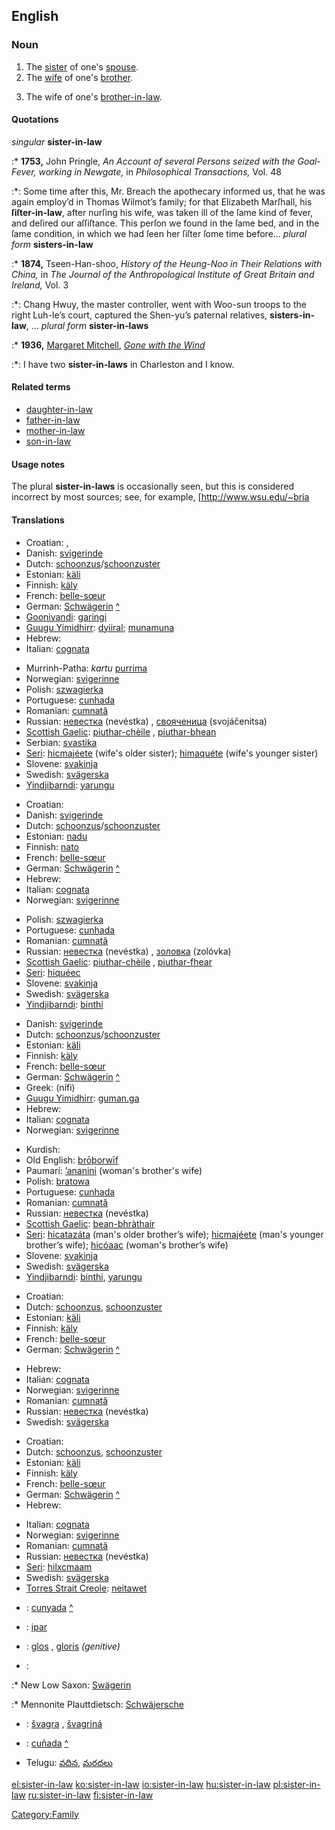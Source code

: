 ==English==

===Noun===
{{en-noun|sg=[[sister]]-[[in]]-[[law]]|pl=sisters-in-law}}

# The [[sister]] of one's [[spouse]].
# The [[wife]] of one's [[brother]].
# {{context|less common}} The wife of one's [[brother-in-law]].

====Quotations====
''singular'' '''sister-in-law'''
:* '''1753,''' John Pringle, ''An Account of several Persons seized with the Goal-Fever, working in Newgate,'' in ''Philosophical Transactions,'' Vol. 48
:*: Some time after this, Mr. Breach the apothecary informed us, that he was again employ’d in Thomas Wilmot’s family; for that Elizabeth Marſhall, his '''ſiſter-in-law''', after nurſing his wife, was taken ill of the ſame kind of fever, and deſired our aſſiſtance. This perſon we found in the ſame bed, and in the ſame condition, in which we had ſeen her ſiſter ſome time before...
''plural form'' '''sisters-in-law'''
:* '''1874,''' Tseen-Han-shoo, ''History of the Heung-Noo in Their Relations with China,'' in ''The Journal of the Anthropological Institute of Great Britain and Ireland,'' Vol. 3
:*: Chang Hwuy, the master controller, went with Woo-sun troops to the right Luh-le’s court, captured the Shen-yu’s paternal relatives, '''sisters-in-law''', ...
''plural form'' '''sister-in-laws'''
:* '''1936,''' [[w:Margaret Mitchell|Margaret Mitchell]], ''[[w:Gone with the Wind|Gone with the Wind]]''
:*: I have two '''sister-in-laws''' in Charleston and I know.

====Related terms====
* [[daughter-in-law]]
* [[father-in-law]]
* [[mother-in-law]]
* [[son-in-law]]

====Usage notes====
The plural '''sister-in-laws''' is occasionally seen, but this is considered incorrect by most sources; see, for example, [http://www.wsu.edu/~bria

====Translations====
{{trans-top|wife's sister}}
* Croatian: {{t|hr|svast|f}}, {{t|hr|svastika|f}}
* Danish: [[svigerinde]]
* Dutch: [[schoonzus]]/[[schoonzuster]] {{f}}
* Estonian: [[käli]]
* Finnish: [[käly]]
* French: [[belle-sœur]] {{f}}
* German: [[Schwägerin]] {{f}} [[:de:Schwägerin|^]]
* [[Gooniyandi]]: [[garingi]]
* [[Guugu Yimidhirr]]: [[dyiiral]]; [[munamuna]] {{avoidance}}
* Hebrew: {{he-translation|גיסה|gisá|wv=גִּיסָה}} {{f}}
* Italian: [[cognata]] {{f}}
{{trans-mid}}
* Murrinh-Patha: ''kartu'' [[purrima]]
* Norwegian: [[svigerinne]] {{f}}
* Polish: [[szwagierka]] {{f}}
* Portuguese: [[cunhada]] {{f}}
* Romanian: [[cumnată]] {{f}}
* Russian: [[невестка]] (nevéstka) {{f}}, [[свояченица]] (svojáčenitsa) {{f}}
* [[Scottish Gaelic]]: [[piuthar-chèile]] {{f}}, [[piuthar-bhean]] {{f}}
* Serbian: [[svastika]] {{f}}
* [[Seri]]: [[hicmajeete|hicmajéete]] (wife's older sister); [[himaquete|himaquéte]] (wife's younger sister)
* Slovene: [[svakinja]] {{f}}
* Swedish: [[svägerska]] {{c}}
* [[Yindjibarndi]]: [[yarungu]]
{{trans-bottom}}

{{trans-top|husband's sister}}
* Croatian: {{t|hr|zaova|f}}
* Danish: [[svigerinde]]
* Dutch: [[schoonzus]]/[[schoonzuster]] {{f}}
* Estonian: [[nadu]]
* Finnish: [[nato]]
* French: [[belle-sœur]] {{f}}
* German: [[Schwägerin]] {{f}} [[:de:Schwägerin|^]]
* Hebrew: {{he-translation|גיסה|gisá|wv=גִּיסָה}} {{f}}
* Italian: [[cognata]] {{f}}
* Norwegian: [[svigerinne]] {{f}}
{{trans-mid}}
* Polish: [[szwagierka]] {{f}}
* Portuguese: [[cunhada]] {{f}}
* Romanian: [[cumnată]] {{f}}
* Russian: [[невестка]] (nevéstka) {{f}}, [[золовка]] (zolóvka) {{f}}
* [[Scottish Gaelic]]: [[piuthar-chèile]] {{f}}, [[piuthar-fhear]] {{f}}
* [[Seri]]: [[hiqueec|hiquéec]]
* Slovene: [[svakinja]] {{f}}
* Swedish: [[svägerska]] {{c}}
* [[Yindjibarndi]]: [[binthi]]
{{trans-bottom}}

{{trans-top|brother's wife}}
* Danish: [[svigerinde]]
* Dutch: [[schoonzus]]/[[schoonzuster]] {{f}}
* Estonian: [[käli]]
* Finnish: [[käly]]
* French: [[belle-sœur]] {{f}}
* German: [[Schwägerin]] {{f}} [[:de:Schwägerin|^]]
* Greek: {{t+|el|νύφη|f|s}} (nífi)
* [[Guugu Yimidhirr]]: [[guman.ga]]
* Hebrew: {{he-translation|גיסה|gisá|wv=גִּיסָה}} {{f}}
* Italian: [[cognata]] {{f}}
* Norwegian: [[svigerinne]] {{f}}
{{trans-mid}}
* Kurdish: {{KUchar|[[براژن]]}}
* Old English: [[broþorwif|brōþorwīf]] {{n}}
* Paumarí: [[ʼananini]] {{f}} (woman's brother's wife)
* Polish: [[bratowa]] {{f}}
* Portuguese: [[cunhada]] {{f}}
* Romanian: [[cumnată]] {{f}}
* Russian: [[невестка]] (nevéstka) {{f}}
* [[Scottish Gaelic]]: [[bean-bhràthair]] {{f}}
* [[Seri]]: [[hicatazata|hicatazáta]] (man's older brother’s wife); [[hicmajeete|hicmajéete]] (man's younger brother’s wife); [[hicoaac|hicóaac]] (woman's brother’s wife)
* Slovene: [[svakinja]] {{f}}
* Swedish: [[svägerska]] {{c}}
* [[Yindjibarndi]]: [[binthi]], [[yarungu]]
{{trans-bottom}}

{{trans-top|wife's brother's wife}}
* Croatian: {{t|hr|šurjakinja|f}}
* Dutch: [[schoonzus]], [[schoonzuster]] {{f}}
* Estonian: [[käli]]
* Finnish: [[käly]]
* French: [[belle-sœur]] {{f}}
* German: [[Schwägerin]] {{f}} [[:de:Schwägerin|^]]
{{trans-mid}}
* Hebrew: {{he-translation|גיסה|gisá|wv=גִּיסָה}} {{f}}
* Italian: [[cognata]] {{f}}
* Norwegian: [[svigerinne]] {{f}}
* Romanian: [[cumnată]] {{f}}
* Russian: [[невестка]] (nevéstka) {{f}}
* Swedish: [[svägerska]] {{c}}
{{trans-bottom}}

{{trans-top|husband's brother's wife}}
* Croatian: {{t|hr|jetrva|f}}
* Dutch: [[schoonzus]], [[schoonzuster]] {{f}}
* Estonian: [[käli]]
* Finnish: [[käly]]
* French: [[belle-sœur]] {{f}}
* German: [[Schwägerin]] {{f}} [[:de:Schwägerin|^]]
* Hebrew: {{he-translation|גיסה|gisá|wv=גִּיסָה}} {{f}}
{{trans-mid}}
* Italian: [[cognata]] {{f}}
* Norwegian: [[svigerinne]] {{f}}
* Romanian: [[cumnată]] {{f}}
* Russian: [[невестка]] (nevéstka) {{f}}
* [[Seri]]: [[hilxcmaam]]
* Swedish: [[svägerska]] {{c}}
* [[Torres Strait Creole]]: [[neitawet]] {{context|eastern dialect}}
{{trans-bottom}}

{{checktrans}}
* {{ttbc|Catalan}}: [[cunyada]] {{f}} [[:ca:cunyada|^]]
* {{ttbc|Indonesian}}: [[ipar]]
* {{ttbc|Latin}}: [[glos]] {{f}}, [[gloris]] ''(genitive)''
* {{ttbc|Low German}}:
:* New Low Saxon: [[Swägerin]] {{f}}
:* Mennonite Plauttdietsch: [[Schwäjersche]] {{f}}
* {{ttbc|Slovak}}: [[švagra]] {{f}}, [[švagriná]] {{f}}
* {{ttbc|Spanish}}: [[cuñada]] {{f}} [[:es:cuñada|^]]
* Telugu: [[వదిన]], [[మరదలు]]

[[Category:Family]]

[[el:sister-in-law]]
[[ko:sister-in-law]]
[[io:sister-in-law]]
[[hu:sister-in-law]]
[[pl:sister-in-law]]
[[ru:sister-in-law]]
[[fi:sister-in-law]]